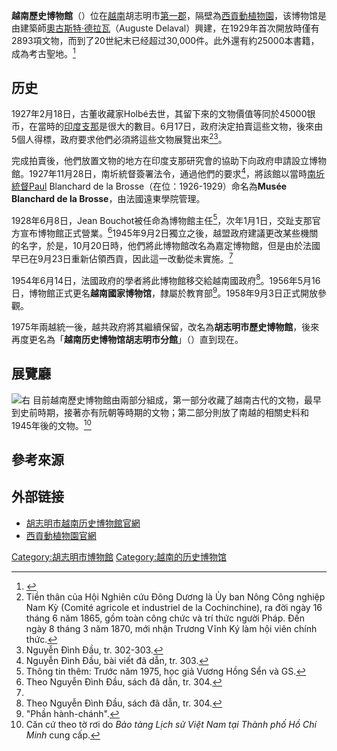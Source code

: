 {{Otheruses|subject=位在胡志明市（西貢）的博物館|other=河內一間同樣性質的博物館|越南國家歷史博物館}}
{{Infobox museum
 |name    = 胡志明市越南歷史博物館
 |其他名称= Bảo tàng Lịch sử Việt Nam tại thành phố Hồ Chí Minh
 |logo =
 |logosize =
 |logo_caption =
 |图像    = Vietnam_History_Museum_HCMC.JPG
 |图像大小= 
 |图像说明= 
 |map_type= Vietnam Ho Chi Minh City
 |latitude=
 |longitude=
 |map_size= <!-- default 220-->
 |map_caption=
 |坐标    = <!-- {{Coord/display/inline,title}}-->
 |former_name    = <!--前身-->
 |established    = 1929-01-01
 |dissolved    = <!--关闭日期-->
 |location    = <!--地址-->
 |type    = 历史博物馆
 |accreditation    = <!--委派经营-->
 |collections    = <!--藏品类别-->
 |collection_size    = <!--馆藏规模-->
 |visitors    = <!--参观人数-->
 |founder    = <!--建立者-->
 |director    = <!--馆长-->
 |president    = <!--館长-->
 |curator    = <!--策展人-->
 |owner    = <!--所有者-->
 |publictransit    = <!--公共交通-->
 |website    = {{URL|www.baotanglichsuvn.com}}
}}
'''越南歷史博物館'''（{{vie|v=Bảo tàng Lịch sử Việt Nam|hn=保藏歷史越南}}）位在[[越南|越南]]胡志明市[[胡志明市第一郡|第一郡]]，隔壁為[[西貢動植物園|西貢動植物園]]，该博物馆是由建築師[[奧古斯特·德拉瓦|奧古斯特·德拉瓦]]（Auguste Delaval）興建，在1929年首次開放時僅有2893項文物，而到了20世紀末已经超过30,000件。此外還有約25000本書籍，成為考古聖地。<ref name="bo-wu-guan-de-li-shi">{{Cite web |url=http://baotanglichsuvn.com/gioi-thieu/lich-su-phat-trien.html |title=Lịch sử phát triển |access-date=2016-08-04 |archive-url=https://web.archive.org/web/20160324003508/http://baotanglichsuvn.com/gioi-thieu/lich-su-phat-trien.html |archive-date=2016-03-24 |dead-url=yes }}</ref>

== 历史 ==
1927年2月18日，古董收藏家Holbé去世，其留下來的文物價值等同於45000银币，在當時的[[印度支那|印度支那]]是很大的數目。6月17日，政府決定拍賣這些文物，後來由5個人得標，政府要求他們必須將這些文物展覽出來<ref>Tiền thân của Hội Nghiên cứu Đông Dương là Ủy ban Nông Công nghiệp Nam Kỳ (Comité agricole et industriel de la Cochinchine), ra đời ngày 16 tháng 6 năm 1865, gồm toàn công chức và trí thức người Pháp. Đến ngày 8 tháng 3 năm 1870, mới nhận Trương Vĩnh Ký làm hội viên chính thức. </ref><ref>Nguyễn Đình Đầu, tr. 302-303.</ref>。

完成拍賣後，他們放置文物的地方在印度支那研究會的協助下向政府申請設立博物館。1927年11月28日，南圻統督簽署法令，通過他們的要求<ref>Nguyễn Đình Đầu, bài viết đã dẫn, tr. 303.</ref>，將該館以當時[[南圻統督|南圻統督]]Paul Blanchard de la Brosse（在位：1926-1929）命名為'''Musée Blanchard de la Brosse'''，由法國遠東學院管理。

1928年6月8日，Jean Bouchot被任命為博物館主任<ref>Thông tin thêm: Trước năm 1975, học giả Vương Hồng Sển và GS. </ref>，次年1月1日，交趾支那官方宣布博物館正式營業。<ref name="ReferenceA">Theo Nguyễn Đình Đầu, sách đã dẫn, tr. 304.</ref>1945年9月2日獨立之後，越盟政府建議更改某些機關的名字，於是，10月20日時，他們將此博物館改名為嘉定博物館，但是由於法國早已在9月23日重新佔領西貢，因此這一改動從未實施。<ref name="bo-wu-guan-de-li-shi" />

1954年6月14日，法國政府的學者將此博物館移交給越南國政府<ref name="ReferenceA">Theo Nguyễn Đình Đầu, sách đã dẫn, tr. 304.</ref>。1956年5月16日，博物館正式更名'''越南國家博物馆'''，隸屬於教育部<ref>"Phần hành-chánh". </ref>。1958年9月3日正式開放參觀。

1975年兩越統一後，越共政府將其繼續保留，改名為'''胡志明市歷史博物館'''，後來再度更名為「'''越南历史博物馆胡志明市分館'''」（{{Lang-vi|Bảo tàng Lịch sử Việt Nam tại thành phố Hồ Chí Minh}}）直到现在。

== 展覽廳 ==
[[File:Đại_bác.jpg|右]]
目前越南歷史博物館由兩部分組成，第一部分收藏了越南古代的文物，最早到史前時期，接著亦有阮朝等時期的文物；第二部分則放了南越的相關史料和1945年後的文物。<ref>Căn cứ theo tờ rơi do ''Bảo tàng Lịch sử Việt Nam tại Thành phố Hồ Chí Minh'' cung cấp.</ref>
== 參考來源 ==
{{Reflist}}

== 外部链接 ==
* [http://www.baotanglichsuvn.com/ 胡志明市越南历史博物館官網] {{Wayback|url=http://www.baotanglichsuvn.com/ |date=20160918005222 }}
* [https://web.archive.org/web/20160304191334/http://www.saigonzoo.net/idx.php?mods=intro&view=detail&id=2 西貢動植物園官網]
[[Category:胡志明市博物館|Category:胡志明市博物館]]
[[Category:越南的历史博物馆|Category:越南的历史博物馆]]